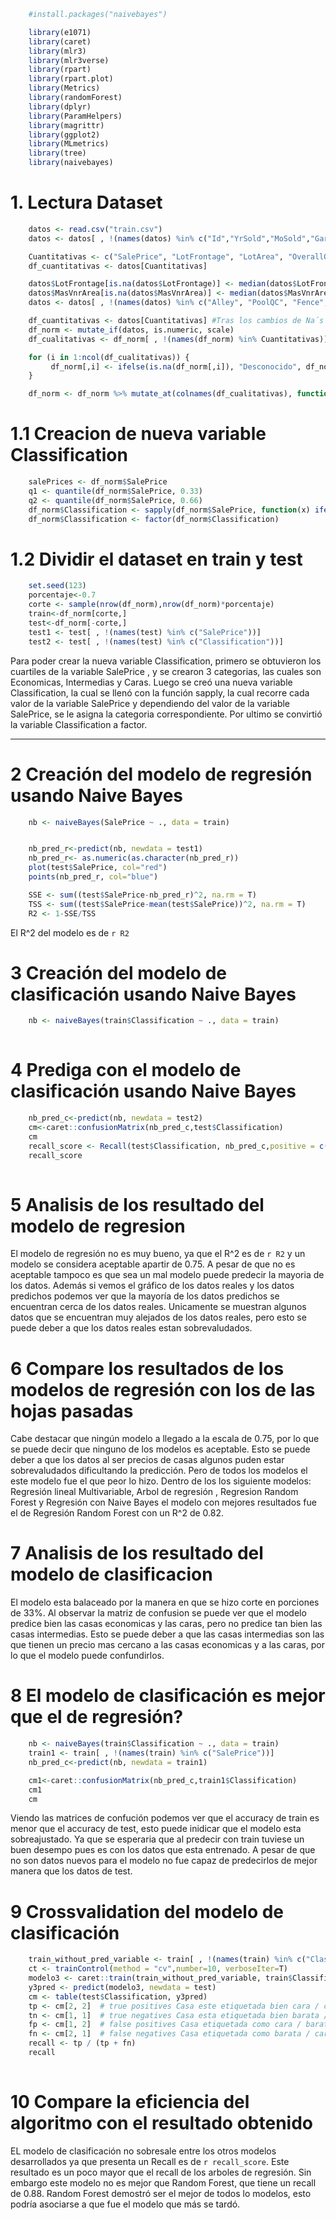 ```r
    #install.packages("naivebayes")
```

```r
    library(e1071)
    library(caret)
    library(mlr3)
    library(mlr3verse)
    library(rpart)
    library(rpart.plot)
    library(Metrics)
    library(randomForest)
    library(dplyr)
    library(ParamHelpers)
    library(magrittr)
    library(ggplot2)
    library(MLmetrics)
    library(tree)
    library(naivebayes)
```

# 1. Lectura Dataset
```r
    datos <- read.csv("train.csv")
    datos <- datos[ , !(names(datos) %in% c("Id","YrSold","MoSold","GarageYrBlt","MSSubClass","YearBuilt"))]

    Cuantitativas <- c("SalePrice", "LotFrontage", "LotArea", "OverallQual", "OverallCond", "MasVnrArea", "BsmtFinSF1", "BsmtFinSF2", "BsmtUnfSF", "TotalBsmtSF", "X1stFlrSF", "X2ndFlrSF", "LowQualFinSF", "GrLivArea", "BsmtFullBath", "BsmtHalfBath", "FullBath", "HalfBath", "BedroomAbvGr", "KitchenAbvGr", "TotRmsAbvGrd", "Fireplaces", "GarageCars", "GarageArea", "WoodDeckSF", "OpenPorchSF", "EnclosedPorch", "X3SsnPorch", "ScreenPorch", "PoolArea", "MiscVal")
    df_cuantitativas <- datos[Cuantitativas]
```

```r
    datos$LotFrontage[is.na(datos$LotFrontage)] <- median(datos$LotFrontage, na.rm = TRUE)
    datos$MasVnrArea[is.na(datos$MasVnrArea)] <- median(datos$MasVnrArea, na.rm = TRUE)
    datos <- datos[ , !(names(datos) %in% c("Alley", "PoolQC", "Fence", "MiscFeature","FireplaceQu"))]

    df_cuantitativas <- datos[Cuantitativas] #Tras los cambios de Na´s
    df_norm <- mutate_if(datos, is.numeric, scale)
    df_cualitativas <- df_norm[ , !(names(df_norm) %in% Cuantitativas)]

    for (i in 1:ncol(df_cualitativas)) {
         df_norm[,i] <- ifelse(is.na(df_norm[,i]), "Desconocido", df_norm[,i])
    }

    df_norm <- df_norm %>% mutate_at(colnames(df_cualitativas), function(x) as.factor(x))

```

# 1.1 Creacion de nueva variable Classification
```r
    salePrices <- df_norm$SalePrice
    q1 <- quantile(df_norm$SalePrice, 0.33)
    q2 <- quantile(df_norm$SalePrice, 0.66)
    df_norm$Classification <- sapply(df_norm$SalePrice, function(x) ifelse(x < q1, "Economicas", ifelse(x < q2, "Intermedias", "Caras")))
    df_norm$Classification <- factor(df_norm$Classification)
```

# 1.2 Dividir el dataset en train y test
```r
    set.seed(123)
    porcentaje<-0.7
    corte <- sample(nrow(df_norm),nrow(df_norm)*porcentaje)
    train<-df_norm[corte,]
    test<-df_norm[-corte,]
    test1 <- test[ , !(names(test) %in% c("SalePrice"))]
    test2 <- test[ , !(names(test) %in% c("Classification"))]

```


Para poder crear la nueva variable Classification, primero se obtuvieron los cuartiles de la variable SalePrice , y se crearon 3 categorias, las cuales son Economicas, Intermedias y Caras. Luego se creó una nueva variable Classification, la cual se llenó con la función sapply, la cual recorre cada valor de la variable SalePrice y dependiendo del valor de la variable SalePrice, se le asigna la categoria correspondiente. Por ultimo se convirtió la variable Classification a factor.

--------------------------------------------------------------------------------------------
# 2 Creación del modelo de regresión usando Naive Bayes
```r
    nb <- naiveBayes(SalePrice ~ ., data = train)


    nb_pred_r<-predict(nb, newdata = test1)
    nb_pred_r<- as.numeric(as.character(nb_pred_r))
    plot(test$SalePrice, col="red")
    points(nb_pred_r, col="blue")

    SSE <- sum((test$SalePrice-nb_pred_r)^2, na.rm = T)
    TSS <- sum((test$SalePrice-mean(test$SalePrice))^2, na.rm = T)
    R2 <- 1-SSE/TSS

```
El R^2 del modelo es de `r R2`

# 3 Creación del modelo de clasificación usando Naive Bayes
```r
    nb <- naiveBayes(train$Classification ~ ., data = train)
    

```

# 4 Prediga con el modelo de clasificación usando Naive Bayes
```r
    nb_pred_c<-predict(nb, newdata = test2)
    cm<-caret::confusionMatrix(nb_pred_c,test$Classification)
    cm
    recall_score <- Recall(test$Classification, nb_pred_c,positive = c("Caras","Intermedias","Economicas"))
    recall_score
    
```

# 5 Analisis de los resultado del modelo de regresion
El modelo de regresión no es muy bueno, ya que el R^2 es de `r R2` y un modelo se considera aceptable apartir de 0.75. A pesar de que no es aceptable tampoco es que sea un mal modelo puede predecir la mayoria de los datos. Además si vemos el gráfico de los datos reales y los datos predichos podemos ver que la mayoría de los datos predichos se encuentran cerca de los datos reales. Unicamente se muestran algunos datos que se encuentran muy alejados de los datos reales, pero esto se puede deber a que los datos reales estan sobrevaludados.

# 6 Compare los resultados de los modelos de regresión con los de las hojas pasadas
Cabe destacar que ningún modelo a llegado a la escala de 0.75, por lo que se puede decir que ninguno de los modelos es aceptable. Esto se puede deber a que los datos al ser precios de casas algunos puden estar sobrevaludados dificultando la predicción. Pero de todos los modelos el este modelo fue el que peor lo hizo. Dentro de los los siguiente modelos: Regresión lineal Multivariable, Arbol de regresión , Regresion Random Forest y Regresión con Naive Bayes el modelo con mejores resultados fue el de Regresión Random Forest con un R^2 de 0.82.

# 7 Analisis de los resultado del modelo de clasificacion
El modelo esta balaceado por la manera en que se hizo corte en porciones de 33%. Al observar la matriz de confusion se puede ver que el modelo predice bien las casas economicas y las caras, pero no predice tan bien las casas intermedias. Esto se puede deber a que las casas intermedias son las que tienen un precio mas cercano a las casas economicas y a las caras, por lo que el modelo puede confundirlos.

# 8 El modelo de clasificación es mejor que el de regresión?
```r
    nb <- naiveBayes(train$Classification ~ ., data = train)
    train1 <- train[ , !(names(train) %in% c("SalePrice"))]
    nb_pred_c<-predict(nb, newdata = train1)

    cm1<-caret::confusionMatrix(nb_pred_c,train1$Classification)
    cm1
    cm
```
Viendo las matrices de confución podemos ver que el accuracy de train es menor que el accuracy de test, esto puede inidicar que el modelo esta sobreajustado. Ya que se esperaria que al predecir con train tuviese un buen desempo pues es con los datos que esta entrenado. A pesar de que no son datos nuevos para el modelo no fue capaz de predecirlos de mejor manera que los datos de test.

# 9 Crossvalidation del modelo de clasificación
```r
    train_without_pred_variable <- train[ , !(names(train) %in% c("Classification"))]
    ct <- trainControl(method = "cv",number=10, verboseIter=T)
    modelo3 <- caret::train(train_without_pred_variable, train$Classification, trControl = ct, method="naive_bayes")
    y3pred <- predict(modelo3, newdata = test)
    cm <- table(test$Classification, y3pred)
    tp <- cm[2, 2]  # true positives Casa este etiquetada bien cara / cara
    tn <- cm[1, 1]  # true negatives Casa esta etiquetada bien barata / barata
    fp <- cm[1, 2]  # false positives Casa etiquetada como cara / barata
    fn <- cm[2, 1]  # false negatives Casa etiquetada como barata / cara
    recall <- tp / (tp + fn)
    recall
    
```
# 10 Compare la eficiencia del algoritmo con el resultado obtenido 
EL modelo de clasificación no sobresale entre los otros modelos desarrollados ya que presenta un Recall es de `r recall_score`. Este resultado es un poco mayor que el recall de los arboles de regresión. Sin embargo este modelo no es mejor que Random Forest, que tiene un recall de 0.88. Random Forest demostró ser el mejor de todos lo modelos, esto podría asociarse a que fue el modelo que más se tardó.